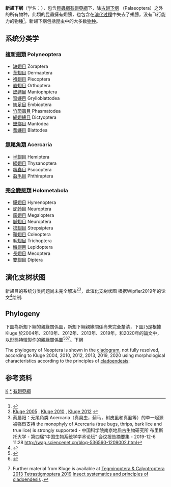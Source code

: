 {{Automatic Taxobox
| fossil_range = 
| image = Hymenoptere2.jpg
| image_width = 250px
| image_caption = 停在[[薔薇屬|薔薇屬]]（''{{le|Rosa arvensis}}''）花上的[[蜜蜂屬|蜜蜂]]
| taxon = Neoptera
| authority = Lang, 1888
| subdivision_ranks = 演化支 (Wipfler 2019年)<ref name=wipfler></ref>：
| subdivision = 
*  [[複新翅類|複新翅類]] Polyneoptera
* [[真變態類|真變態類]] Eumetabola
** [[無尾角類|無尾角類]] Acercaria 
** [[完全變態亞群|完全變態亞群]] Holometabola
}}

'''新翅下纲'''（学名：{{lang|la|Neoptera}}），包含[[昆蟲綱|昆蟲綱]][[有翅亞綱|有翅亞綱]]下，除[[古翅下纲|古翅下纲]] （Palaeoptera）之外的所有物种，此類的昆蟲擁有翅膀，也包含在[[进化论|演化过程]]中失去了翅膀，没有飞行能力的物種<ref name="ReshCardé2003">{{cite book |first1=Vincent H. |last1=Resh |first2=Ring T. |last2=Cardé |title=Encyclopedia of Insects |url={{google books |id=Ip57QSMCRk4C |pg=PA64 |plain-url=yes }} |date=2003-04-04 |publisher=Academic Press |isbn=978-0-08-054605-6 |page=64 |language=en }}</ref>。新翅下纲包括昆虫中的大多数[[物种|物种]]。

== 系统分类学 ==
		
===[[複新翅類|複新翅類]] Polyneoptera===
*[[缺翅目|缺翅目]] Zoraptera
*[[革翅目|革翅目]] Dermaptera
*[[襀翅目|襀翅目]] Plecoptera
*[[直翅目|直翅目]] Orthoptera
*[[螳䗛目|螳䗛目]] Mantophptera
*[[蛩蠊目|蛩蠊目]] Grylloblattodea
*[[纺足目|紡足目]] Embioptera
*[[竹節蟲目|竹節蟲目]] Phasmatodea
*[[網翅總目|網翅總目]] Dictyoptera	
*[[螳螂目|螳螂目]] Mantodea
*[[蜚蠊目|蜚蠊目]] Blattodea

===[[無尾角類|無尾角類]] Acercaria===	
*[[半翅目|半翅目]] Hemiptera
*[[纓翅目|纓翅目]] Thysanoptera
*[[啮虫目|囓蟲目]] Psocoptera
*[[蝨毛目|蝨毛目]] Phthiraptera

===[[完全變態類|完全變態類]] Holometabola===	
*[[膜翅目|膜翅目]] Hymenoptera
*[[蛇蛉目|蛇蛉目]] Neuroptera
*[[廣翅目|廣翅目]] Megaloptera
*[[脈翅目|脈翅目]] Neuroptera
*[[捻翅目|捻翅目]] Strepsiptera
*[[鞘翅目|鞘翅目]] Coleoptera
*[[毛翅目|毛翅目]] Trichoptera
*[[鱗翅目|鱗翅目]] Lepidoptera
*[[長翅目|長翅目]] Mecoptera
*[[雙翅目|雙翅目]] Diptera

==演化支树状图==

新翅目的系统分类问题尚未完全解决<ref>[http://www.insecta.bio.spbu.ru/z/pdf/Kluge2004-189-229-elibrary.pdf Kluge 2005] {{Wayback|url=http://www.insecta.bio.spbu.ru/z/pdf/Kluge2004-189-229-elibrary.pdf |date=20200918081624 }}, [http://www.mapress.com/bionomina/content/2010/f/bn00001p055.pdf Kluge 2010] {{Wayback|url=http://www.mapress.com/bionomina/content/2010/f/bn00001p055.pdf |date=20200625105958 }}, [http://www.insecta.bio.spbu.ru/z/pdf/Kluge2012-Neoptera.pdf Kluge 2012] {{Wayback|url=http://www.insecta.bio.spbu.ru/z/pdf/Kluge2012-Neoptera.pdf |date=20200918073242 }}</ref><ref>蔡晨阳：无尾角类 Acercaria（真臭虫，蓟马，树皮虱和真虱等）的单一起源被强烈支持 the monophyly of Acercaria (true bugs, thrips, bark lice and true lice) is strongly supported - 中国科学院南京地质古生物研究所 布里斯托大学 - 第四届“中国生物系统学学术论坛” 会议报告摘要集 - 2019-12-6 11:28 http://wap.sciencenet.cn/blog-536560-1209002.html</ref>，此[https://www.pnas.org/content/pnas/116/8/3024/F1.large.jpg 演化支树状图] {{Wayback|url=https://www.pnas.org/content/pnas/116/8/3024/F1.large.jpg |date=20191231141815 }}根据Wipfler2019年的论文<ref name="wipfler">{{Cite journal|title=Evolutionary history of Polyneoptera and its implications for our understanding of early winged insects|url=https://www.pnas.org/content/pnas/116/8/3024/F1.large.jpg|last=Wipfler|first=Benjamin|last2=Letsch|first2=Harald|date=2019-01-14|journal=Proceedings of the National Academy of Sciences|issue=8|volume=116|pages=201817794|language=en|last3=Frandsen|first3=Paul B.|last4=Kapli|first4=Paschalia|last5=Mayer|first5=Christoph|last6=Bartel|first6=Daniela|last7=Buckley|first7=Thomas R.|last8=Donath|first8=Alexander|last9=Edgerly-Rooks|first9=Janice S.|access-date=2020-09-27|archive-date=2019-12-31|archive-url=https://web.archive.org/web/20191231141815/https://www.pnas.org/content/pnas/116/8/3024/F1.large.jpg|dead-url=no}}</ref>绘制:

== Phylogeny ==
下圖為新翅下綱的親緣關係圖，新翅下綱親緣關係尚未完全釐清，下圖乃是根據 Kluge 於2004年、2010年、2012年、2013年、2019年，和2020年的論文中，以形態特徵製作的親緣關係圖<ref name="Kluge 2004">{{cite journal|title=Larval/pupal leg transformation and a new diagnosis for the taxon Metabola Burmeister, 1832 = Oligoneoptera Martynov, 1923|url=http://www.insecta.bio.spbu.ru/z/pdf/Kluge2004-189-229-elibrary.pdf|first1=Nikita J.|date=2004|journal=Russian Entomological Journal|issue=4|volume=13|pages=189-229|last1=Kluge|access-date=2020-09-27|archive-date=2020-09-18|archive-url=https://web.archive.org/web/20200918081624/http://www.insecta.bio.spbu.ru/z/pdf/Kluge2004-189-229-elibrary.pdf|dead-url=no}}</ref><ref name="Kluge 2010">{{cite journal|title=Circumscriptional names of higher taxa in Hexapoda|url=http://www.mapress.com/bionomina/content/2010/f/bn00001p055.pdf|first1=Nikita J.|date=2010|journal=Bionomina|volume=1|pages=15-55|last1=Kluge|access-date=2020-09-27|archive-date=2020-06-25|archive-url=https://web.archive.org/web/20200625105958/https://www.mapress.com/bionomina/content/2010/f/bn00001p055.pdf|dead-url=no}}</ref><ref name="Kluge 2012">{{cite journal|title=General System of Neoptera with Description of a New Species of Embioptera|url=http://www.insecta.bio.spbu.ru/z/pdf/Kluge2012-Neoptera.pdf|first1=Nikita J.|date=2012|journal=Russian Entomological Journal|issue=4|volume=21|pages=371-384|last1=Kluge|access-date=2020-09-27|archive-date=2020-09-18|archive-url=https://web.archive.org/web/20200918073242/http://www.insecta.bio.spbu.ru/z/pdf/Kluge2012-Neoptera.pdf|dead-url=no}} Further material from Kluge is available at [http://www.insecta.bio.spbu.ru/z/pdf/Kluge2013-Tegminoptera&Calyptroptera.pdf Tegminoptera & Calyptroptera 2013] {{Wayback|url=http://www.insecta.bio.spbu.ru/z/pdf/Kluge2013-Tegminoptera%26Calyptroptera.pdf |date=20210122012321 }} [http://www.insecta.bio.spbu.ru/z/pdf/Kluge2019-Tetrastigmoptera-engl.pdf Tetrastigmoptera 2019] {{Wayback|url=http://www.insecta.bio.spbu.ru/z/pdf/Kluge2019-Tetrastigmoptera-engl.pdf |date=20210122014354 }} [http://www.insecta.bio.spbu.ru/z/sys-ins.htm Insect systematics and principles of cladoendesis] {{Wayback|url=http://www.insecta.bio.spbu.ru/z/sys-ins.htm |date=20210122015553 }}.</ref>。下綱

The phylogeny of Neoptera is shown in the [[cladogram|cladogram]], not fully resolved, according to Kluge 2004, 2010, 2012, 2013, 2019, 2020 using morphological characteristics according to the principles of [[cladoendesis|cladoendesis]]:<!--This is creating a synthesis rather than representing a phylogenetic tree from a single source.-->
{{clade|{{clade
   |1={{clade 
      |label1=[[Idioprothoraca|Idioprothoraca]] <!--Kluge 2012--> 
      |1={{clade 
         |1=[[Embioptera|Embioptera]] <!--Lameere 1900-->(webspinners) [[File:Embia_major_hor.png|80px]]
         |2=[[Notoptera|Notoptera]] <!--Crampton 1915--> (ice crawlers<!--and probably Mantophasmatodea, which needs to be placed somewhere in this tree-->) [[File:Grylloblattidae_(white_background).jpg|70px]]
         }}
      |label2=[[Rhipineoptera|Rhipineoptera]] <!--Kluge 2012-->
      |2={{clade
         |1=[[Plecoptera|Plecoptera]] <!--Burmeister 1839-->(stoneflies) [[File:Neoperla_clymene_hor.png|70px]]
         |label2=[[Tegminoptera|Tegminoptera]] <!--Kluge 2013-->
         |2={{clade
            |label1=[[Pandictyoptera|Pandictyoptera]] <!--Crampton 1917--> 
            |1={{clade
               |1=[[Blattodea|Blattodea]] (cockroaches, termites) [[File:Temnopteryx_species_Zebra_Cockroach_(white_background).jpg|60px]]
               |2=[[Mantodea|Mantodea]] (mantises) [[File:Stagmomantis_carolina_usda_hor.png|80px]]
               }}
            |2=[[Orthoptera|Orthoptera]] (grasshoppers, crickets) [[File:Gryllidae_usda.png|50px]]
            |3=[[Phasmatodea|Phasmatodea]] (stick insects, including [[Mantophasmatidae|Mantophasmatidae]]) [[File:Stick_insect_line_diagram.png|70px]]
            |4=[[Dermaptera|Dermaptera]] (earwigs) [[File:Earwig_on_white_background.jpg|60px]]
            }}
         }}
      }}
   |label3=[[Eumetabola|Eumetabola]] <!--Hennig 1953-->
   |3={{clade
      |label1=[[Parametabola|Parametabola]]<!-- Crampton 1838 ([[Paraneoptera|Paraneoptera]] Martynov 1923, s.l.)-->
      |1={{clade
         |1=[[Zoraptera|Zoraptera]] <!--Silvestri 1913-->(angel insects) [[File:Zorotypus_guineensis_(white_background).jpg|60px]]
         |label2=[[Acercaria|Acercaria]] <!--Borner 1904-->
         |2={{clade
            |label1=[[Condylognatha|Condylognatha]] <!--Borner 1904-->
            |1={{clade
               |1=[[Thysanoptera|Thysanoptera]] <!--Haliday 1836-->(thrips) [[File:Thrips_(PSF)_(white_background).png|40px]]
               |2=[[Arthroidignatha|Arthroidignatha]] <!--Spinola 1850-->(= "[[Hemiptera|Hemiptera]]" auct.) (bugs) [[File:Dorisiana_bicolor_MHNT,_Montsinéry,_Guyane_dos_vol_2.jpg|75px]]
               }}
            |label2=[[Panpsocoptera|Panpsocoptera]] <!--Crampton 1938-->
            |2={{clade
               |1=[[Psocoptera|Psocoptera]] <!--Shipley 1904-->(bark lice) [[File:Psocoptera_(white_background).jpg|45px]]
               |2=[[Phthiraptera|Phthiraptera]] (lice) [[File:Lice_Body_(cropped).png|35px]]
               }}
            }}
         }}
      |label2=[[Endopterygota|Endopterygota]]
      |2={{clade
          |label1=[[Elytrophora|Elytrophora]] <!--Packard 1883--> 
          |sublabel1=[[Coleopteroidea|Coleopteroidea]] <!--Handlirsch 1903--> 
          |1={{clade
                |1=[[Coleoptera|Coleoptera]] (beetles) [[File:Pseudacrossus_przewalskyi_(Reitter,_1887).jpg|40px]]
                |2=[[Strepsiptera|Strepsiptera]] <!--Kirby 1813-->(twisted-wing parasites) [[File:Elenchus_koebelei.jpg|50px]]
                }}
          |label2=[[Neuropteroidea|Neuropteroidea]] <!--Handlirsch 1903-->
          |2={{clade
                |1=[[Neuroptera|Neuroptera]] (net-winged insects) [[File:Osmylus_(white_background).jpg|55px]]
                |2=[[Raphidioptera|Raphidioptera]] <!--Navas 1916-->(snakeflies) [[File:Raphidia_icon.png|60px]]
                |3=[[Megaloptera|Megaloptera]] (alderflies, dobsonflies, fishflies) [[File:Corydalus_cornutus_illustration_(rotated).png|55px]]
                }}
          |label3=[[Mecopteriformia|Mecopteriformia]] <!--Ax 1999-->        
          |3={{clade
                |1=[[Diptera|Diptera]] (true flies) [[File:Common_house_fly,_Musca_domestica.jpg|45px]] 
                |label2=[[Enteracantha|Enteracantha]] <!--Kluge 2010-->
                |2={{clade
                      |1=[[Mecoptera|Mecoptera]] except Boreidae (scorpionflies) [[File:Scorpionfly_(white_background).jpg|45px]]
                      |label2=[[Calyptroptera|Calyptroptera]] <!--Kluge 2013-->
                      |2={{clade
                         |1=[[Boreidae|Boreidae]] (snow scorpionflies) [[File:Boreus_hiemalis2_detail.jpg|50px]]
                         |2=[[Siphonaptera|Siphonaptera]] (fleas) [[File:Pulex_irritans_female_ZSM_(white_background).jpg|35px]]
                         }}
                      }}
                |label3=[[Amphiesmenoptera|Amphiesmenoptera]] <!--Kiriakoff 1948-->
                |3={{clade
                   |1=[[Trichoptera|Trichoptera]] (caddisflies) [[File:RHYACOPHILA_DORSALIS_Male_Pont_Forge_de_Sailly_Watigny_02_MHNT.jpg|55px]] 
                   |2=[[Lepidoptera|Lepidoptera]] (butterflies and moths) [[File:Arctia_villica_SLU.JPG|55px]]
                   }}
                |4=[[Hymenoptera|Hymenoptera]] (sawflies, wasps, ants, bees) [[File:European_wasp_white_bg.jpg|65px]]
             }}
          }}
      }}
   }}|style=font-size:85%;line-height:85%|label1='''Neoptera''' <!--Martynov 1923-->}}{{Wikispecies|Neoptera}}

== 参考资料 ==
{{reflist}}

{{昆虫}}
{{Taxonbar|from=Q23005}}

[[Category:节肢动物门|K]]
[[Category:昆蟲綱|*]]
[[Category:有翅亞綱|]]
